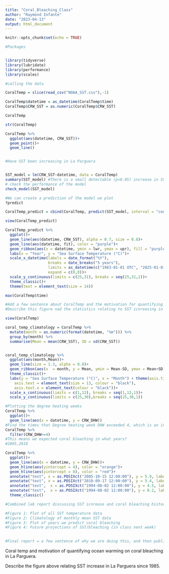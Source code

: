 ```yaml
---
title: "Coral_Bleaching_Class"
author: "Raymond Infante"
date: "2023-04-13"
output: html_document
---
```


```r
knitr::opts_chunk$set(echo = TRUE)
```

```r
#Packages
```


```r
```


```r
library(tidyverse)
library(lubridate)
library(performance)
library(scales)
```


```r
#calling the data

CoralTemp = slice(read_csv("NOAA_SST.csv"),-1)

CoralTemp$datetime = as_datetime(CoralTemp$time)
CoralTemp$CRW_SST = as.numeric(CoralTemp$CRW_SST)

CoralTemp

str(CoralTemp)

CoralTemp %>% 
  ggplot(aes(datetime, CRW_SST))+
  geom_point()+
  geom_line()


#Have SST been increasing in La Parguera


SST_model = lm(CRW_SST~datetime, data = CoralTemp)
summary(SST_model) #There is a small detectable (p<0.05) increase in SST in La Parguera from 1985 to 2023
# check the performance of the model
check_model(SST_model)

#We can create a prediction of the model we plot
?predict

CoralTemp_predict = cbind(CoralTemp, predict(SST_model, interval = "confidence", level = 0.95))

view(CoralTemp_predict)

CoralTemp_predict %>% 
  ggplot()+
  geom_line(aes(datetime, CRW_SST), alpha = 0.7, size = 0.8)+
  geom_line(aes(datetime, fit), color = "purple")+
  geom_ribbon(aes(x = datetime, ymin = lwr, ymax = upr), fill = "purple", alpha = 0.2, size = 1)+
  labs(x = "Year", y = "Sea Surface Temperature (°C)")+
  scale_x_datetime(labels = date_format("%Y"),
                   breaks = date_breaks("5 years"),
                   limits = as_datetime(c("1983-01-01 UTC", "2025-01-01 UTC")),
                   expand = c(0,0))+
  scale_y_continuous(limits = c(25,31), breaks = seq(25,31,1))+
  theme_classic()+ 
  theme(text = element_text(size = 14))

max(CoralTemp$time)

#Add a few sentence about CoralTemp and the motivation for quantifying ocean warming and coral bleaching in La Parguera (<5 sentences)
#Describe this figure nad the statistics relating to SST icnreasing in la Parguera since 1985, we will discuss degree heating weeks in our next class. (<5 sentences) 
```



```r

view(CoralTemp)

coral_temp_climatology = CoralTemp %>% 
  mutate(month = as.numeric(format(datetime, "%m"))) %>% 
  group_by(month) %>% 
  summarise(Mean = mean(CRW_SST), SD = sd(CRW_SST))


coral_temp_climatology %>% 
  ggplot(aes(month,Mean))+
  geom_line(size = 1.3, alpha = 0.8)+
  geom_ribbon(aes(x  = month, y = Mean, ymin = Mean-SD, ymax = Mean+SD),fill = "#a36af7",alpha = 0.3) +
  theme_classic()+
  labs(y = "Sea Surface Temperature (°C)", x = "Month") + theme(axis.title = element_text(size = 15),
    axis.text = element_text(size = 13, colour = "black"),
    axis.text.x = element_text(colour = "black"))+
  scale_x_continuous(limits = c(1,12), breaks = seq(1,12,1))+
  scale_y_continuous(limits = c(25,30),breaks = seq(25,30,1))

#Plotting the degree heating weeks
CoralTemp %>% 
  ggplot()+
  geom_line(aes(x = datetime, y = CRW_DHW))
#Find the times that Degree heating week DHW exceeded 4, which is an indicator of ecologically significant coral bleaching predicted
CoralTemp %>% 
  filter(CRW_DHW>=4)
#This means we expected coral bleaching in what years?
#2005,2010  

CoralTemp %>% 
  ggplot()+
  geom_line(aes(x = datetime, y = CRW_DHW))+
  geom_hline(aes(yintercept = 4), color = "orange")+
  geom_hline(aes(yintercept = 8), color = "red")+
  annotate("text", x = as.POSIXct("2005-10-15 12:00:00"), y = 5.9, label = "2005")+
  annotate("text", x = as.POSIXct("2010-09-17 12:00:00"), y = 5.4, label = "2010")+
  annotate("text",  x = as.POSIXct("1994-08-02 12:00:00"), y = 4.5, label = "Significant Bleaching", color = "orange")+
  annotate("text",  x = as.POSIXct("1994-08-02 12:00:00"), y = 8.2, label = "Severe Bleaching", color = "red")+
  theme_classic()

#Combined lab report discussing SST icnrease and coral bleaching historically and into the future

#Figure 1: Plot of all SST temperature data
#Figure 2: Climatology of monthly mean SST data
#Figure 3: Plot of years we predict coral bleaching
#Figure 4: Future projections of SST/bleaching (in class next week)

  
#Final report = a few sentence of why we are doing this, and then publication figure and text explaining what they mean (show nothing else)
```

Coral temp and motivation of quantifying ocean warming on coral bleaching in La Parguera.

Describe the figure above relating SST increase in La Parguera since 1985. 